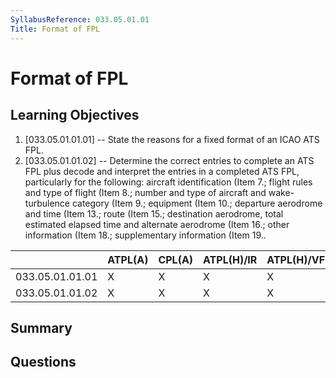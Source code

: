 ```yaml
---
SyllabusReference: 033.05.01.01
Title: Format of FPL
---
```


# Format of FPL

## Learning Objectives

1. [033.05.01.01.01] -- State the reasons for a fixed format of an ICAO ATS FPL.
2. [033.05.01.01.02] -- Determine the correct entries to complete an ATS FPL
   plus decode and interpret the entries in a completed ATS FPL, particularly
   for the following: aircraft identification (Item 7.; flight rules and type of
   flight (Item 8.; number and type of aircraft and wake-turbulence category
   (Item 9.; equipment (Item 10.; departure aerodrome and time (Item 13.; route
   (Item 15.; destination aerodrome, total estimated elapsed time and alternate
   aerodrome (Item 16.; other information (Item 18.; supplementary information
   (Item 19..

|                 | ATPL(A) | CPL(A) | ATPL(H)/IR | ATPL(H)/VFR | CPL(H) | IR  | CBIR(A) |
| --------------- | ------- | ------ | ---------- | ----------- | ------ | --- | ------- |
| 033.05.01.01.01 | X       | X      | X          | X           | X      | X   | X       |
| 033.05.01.01.02 | X       | X      | X          | X           | X      | X   | X       |

## Summary

## Questions
